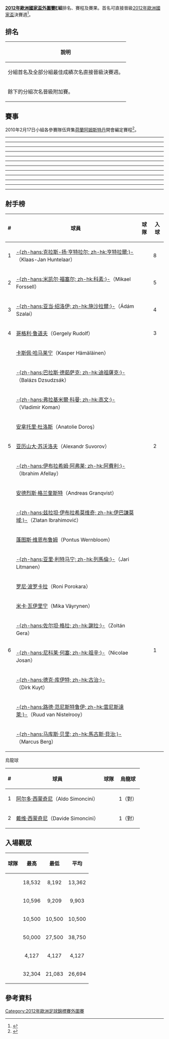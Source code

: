 '''[[2012年歐洲國家盃外圍賽|2012年歐洲國家盃外圍賽]]E組'''排名、賽程及賽果。首名可直接晉級[[2012年歐洲國家盃|2012年歐洲國家盃]]決賽週<ref>{{cite web |title=UEFA Euro 2012 qualifying Group E |url=http://www.uefa.com/uefaeuro2012/standings/round=15171/group=700961/index.html |work=UEFA.com |publisher=Union of European Football Associations |accessdate=5 October 2010 |archive-date=2011-10-22 |archive-url=https://web.archive.org/web/20111022224132/http://www.uefa.com/uefaeuro2012/standings/round=15171/group=700961/index.html |dead-url=no }}</ref>。

== 排名 ==
{| class="wikitable"
|-
!說明
|- bgcolor=#ccffcc
|分組首名及全部分組最佳成績次名直接晉級決賽週。 
|- bgcolor=#ccccff
|餘下的分組次名晉級附加賽。 
|}

{{UEFA Euro 2012 qualifying Group E
|expanded=yes
|fixtures=yes
|tiebreakers=yes}}

== 賽事 ==
2010年2月17日小組各參賽隊伍齊集[[荷蘭|荷蘭]][[阿姆斯特丹|阿姆斯特丹]]開會編定賽程<ref>{{Cite web |url=http://svenskfotboll.se/arkiv/landslag/2010/02/herr-premiar-mot-ungern-final-mot-holland |title=Premiär mot Ungern, final mot Holland |access-date=2014-01-03 |archive-url=https://web.archive.org/web/20111120165228/http://svenskfotboll.se/arkiv/landslag/2010/02/herr-premiar-mot-ungern-final-mot-holland/ |archive-date=2011-11-20 |dead-url=yes }}</ref>。

<div id="摩爾多瓦 v 芬蘭"></div>{{footballbox
|date = 2010年9月3日
|time = 19:30 [[UTC+3|UTC+3]]
|team1 = {{fb-rt|MDA}}
|score = 2 – 0
|report = [http://cn.uefa.com/uefaeuro/season=2012/matches/round=15171/match=2002072/postmatch/report/index.html 報道]{{dead link|date=2018年5月 |bot=InternetArchiveBot |fix-attempted=yes }}
|team2 = {{fb|FIN}}
|goals1 = [[亞歷山德魯·蘇沃羅夫|苏沃洛夫]] {{goal|69}} <br/>{{link-en|Anatolie Doroş|Anatolie Doroş}} {{goal|74}}
|goals2 = 
|stadium = [[基希訥烏|基希訥烏]]，{{link-en|奇布魯球場|Zimbru Stadium}}
|attendance = 10,300
|referee = {{link-en|羅伯特·馬萊克|Robert Schörgenhofer}}（{{nfa|POL}}） }}

<div id="瑞典 v 匈牙利"></div>{{footballbox
|date = 2010年9月3日
|time = 20:00 [[UTC+2|UTC+2]]
|team1 = {{fb-rt|SWE}}
|score = 2 – 0
|report = [http://cn.uefa.com/uefaeuro/season=2012/matches/round=15171/match=2002057/postmatch/report/index.html 報道]{{dead link|date=2018年5月 |bot=InternetArchiveBot |fix-attempted=yes }}
|team2 = {{fb|HUN}}
|goals1 = [[韦布林|维恩布鲁姆]] {{goal|51||73}}
|goals2 = 
|stadium = [[索爾納市|索爾納]]，{{link-en|拉森達球場|Råsunda Stadium}}
|attendance = 32,304
|referee = [[馬田·艾堅遜|馬田·艾堅遜]]（{{nfa|ENG}}） }}

<div id="聖馬力諾 v 荷蘭"></div>{{footballbox
|date = 2010年9月3日
|time = 20:45 [[UTC+2|UTC+2]]
|team1 = {{fb-rt|SMR}}
|score = 0 – 5 
|report = [http://cn.uefa.com/uefaeuro/season=2012/matches/round=15171/match=2002075/postmatch/report/index.html 報道]{{dead link|date=2018年5月 |bot=InternetArchiveBot |fix-attempted=yes }}
|team2 = {{fb|NED}}
|goals1 = 
|goals2 = [[德克·库伊特|古治]] {{goal|16|pen.}} <br/>[[克拉斯-扬·亨特拉尔|亨特拉爾]] {{goal|38||48||66}} <br/>[[路德·范尼斯特鲁伊|雲尼斯達萊]] {{goal|89}}
|stadium = [[塞拉瓦莱|塞拉瓦莱]]，[[羅馬奧林匹克體育場|奧林匹克球場]]
|attendance = 4,127 
|referee = {{link-en|西蒙·李·伊万斯|Simon Lee Evans}}（{{nfa|WAL}}） }}
----
<div id="瑞典 v 聖馬力諾"></div>{{footballbox
|date = 2010年9月7日
|time = 20:00 [[UTC+2|UTC+2]]
|team1 = {{fb-rt|SWE}}
|score = 6 – 0
|report = [http://cn.uefa.com/uefaeuro/season=2012/matches/round=15171/match=2002059/postmatch/report/index.html 報道]{{dead link|date=2018年5月 |bot=InternetArchiveBot |fix-attempted=yes }}
|team2 = {{fb|SMR}}
|goals1 = [[兹拉坦·伊布拉希莫维奇|伊巴謙莫域]] {{goal|7||77}} <br/>[[達維德·西蒙奇尼|D.西蒙奇尼]] {{goal|12|o.g.}} <br/>[[阿爾多·西蒙奇尼|A.西蒙奇尼]] {{goal|26|o.g.}} <br/>[[安德烈斯·格蘭奎斯特|格兰奎斯特]] {{goal|51}} <br/>[[马库斯·贝里|貝治]] {{goal|90+3}}
|goals2 = 
|stadium = [[馬爾默|馬爾默]]，[[瑞典銀行球場|瑞典銀行球場]]
|attendance = 21,083
|referee = [[大衛·麥基翁|大衛·馬克恩]]（{{nfa|IRL}}） }}

<div id="匈牙利 v 摩爾多瓦"></div>{{footballbox
|date = 2010年9月7日
|time = 20:30 [[UTC+2|UTC+2]]
|team1 = {{fb-rt|HUN}}
|score = 2 – 1
|report = [http://cn.uefa.com/uefaeuro/season=2012/matches/round=15171/match=2002068/postmatch/report/index.html 報道]{{dead link|date=2018年5月 |bot=InternetArchiveBot |fix-attempted=yes }}
|team2 = {{fb|MDA}}
|goals1 = [[格爾格利·魯道夫|鲁道夫]] {{goal|50}} <br/>[[弗拉基米爾·科曼|高文]] {{goal|66}}
|goals2 = [[亞歷山德魯·蘇沃羅夫|苏沃洛夫]] {{goal|79}}
|stadium = [[布達佩斯|布達佩斯]]，{{link-en|梅格耶里烏蒂球場|Szusza Ferenc Stadium}}
|attendance = 9,209
|referee = {{link-en|里波爾·科瓦里克|Libor Kovařík}}（{{nfa|CZE}}） }}

<div id="荷蘭 v 芬蘭"></div>{{footballbox
|date = 2010年9月7日
|time = 20:30 [[UTC+2|UTC+2]]
|team1 = {{fb-rt|NED}}
|score = 2 – 1
|report = [http://cn.uefa.com/uefaeuro/season=2012/matches/round=15171/match=2002051/postmatch/report/index.html 報道]{{dead link|date=2018年5月 |bot=InternetArchiveBot |fix-attempted=yes }}
|team2 = {{fb|FIN}}
|goals1 = [[克拉斯-扬·亨特拉尔|亨特拉爾]] {{goal|7||16|pen.}}
|goals2 = [[米凯尔·福塞尔|科素]] {{goal|18}}
|stadium = [[鹿特丹|鹿特丹]]，[[飛燕諾球場|飛燕諾球場]]
|attendance = 25,000
|referee = {{link-en|阿來克謝·尼克拉夫|Alexey Nikolaev}}（{{nfa|RUS}}） }}
----
<div id="匈牙利 v 聖馬力諾"></div>{{footballbox
|date = 2010年10月8日
|time = 19:00 [[UTC+2|UTC+2]]
|team1 = {{fb-rt|HUN}}
|score = 8 – 0
|report = [http://cn.uefa.com/uefaeuro/season=2012/matches/round=15171/match=2002069/postmatch/report/index.html 報道]{{dead link|date=2018年5月 |bot=InternetArchiveBot |fix-attempted=yes }}
|team2 = {{fb|SMR}}
|goals1 = [[格爾格利·魯道夫|鲁道夫]] {{goal|11||25}} <br/>[[亞當·扎萊|施沙拉爾]] {{goal|18||27||48}} <br/>[[弗拉基米爾·科曼|高文]] {{goal|60}} <br/>[[巴拉斯·迪祖薩克|迪祖薩克]] {{goal|89}} <br/>[[格拉·佐尔坦|謝拉]] {{goal|90+4|pen.}}
|goals2 = 
|stadium = [[布達佩斯|布達佩斯]]，[[普斯卡什球場|普斯卡什球場]]
|attendance = 10,596
|referee = {{link-en|海內斯·卡西克|Hannes Kaasik}}（{{nfa|EST}}） }}

<div id="摩爾多瓦 v 荷蘭"></div>{{footballbox
|date = 2010年10月8日
|time = 21:30 [[UTC+3|UTC+3]]
|team1 = {{fb-rt|MDA}}
|score = 0 – 1
|report = [http://cn.uefa.com/uefaeuro/season=2012/matches/round=15171/match=2002070/postmatch/report/index.html 報道]{{dead link|date=2018年5月 |bot=InternetArchiveBot |fix-attempted=yes }}
|team2 = {{fb|NED}}
|goals1 = 
|goals2 = [[克拉斯-扬·亨特拉尔|亨特拉爾]] {{goal|37}}
|stadium = [[基希訥烏|基希訥烏]]，{{link-en|奇布魯球場|Zimbru Stadium}}
|attendance = 10,500
|referee = {{link-en|佛羅里安·梅耶爾|Florian Meyer}}（{{nfa|GER}}） }}
----
<div id="芬蘭 v 匈牙利"></div>{{footballbox
|date = 2010年10月12日
|time = 18:30 [[UTC+3|UTC+3]]
|team1 = {{fb-rt|FIN}}
|score = 1 – 2
|report = [http://cn.uefa.com/uefaeuro/season=2012/matches/round=15171/match=2002062/postmatch/report/index.html 報道]{{dead link|date=2018年5月 |bot=InternetArchiveBot |fix-attempted=yes }}
|team2 = {{fb|HUN}}
|goals1 = [[米凯尔·福塞尔|科素]] {{goal|88}}
|goals2 = [[亞當·扎萊|施沙拉爾]] {{goal|50}} <br/>[[巴拉斯·迪祖薩克|迪祖薩克]] {{goal|90+4}}
|stadium = [[赫爾辛基|赫爾辛基]]，[[赫爾辛基奧林匹克體育場|赫爾辛基奧林匹克體育場]]
|attendance = 18,532
|referee = {{link-en|阿蘭·凱利|Alan Kelly (referee)}}（{{nfa|IRL}}） }}

<div id="荷蘭 v 瑞典"></div>{{footballbox
|date = 2010年10月12日
|time = 20:30 [[UTC+2|UTC+2]]
|team1 = {{fb-rt|NED}}
|score = 4 – 1
|report = [http://cn.uefa.com/uefaeuro/season=2012/matches/round=15171/match=2002050/postmatch/report/index.html 報道]{{dead link|date=2018年5月 |bot=InternetArchiveBot |fix-attempted=yes }}
|team2 = {{fb|SWE}}
|goals1 = [[克拉斯-扬·亨特拉尔|亨特拉爾]] {{goal|4||55}} <br/>[[伊布拉希姆·阿弗莱|阿費利]] {{goal|37||59}}
|goals2 = [[安德烈斯·格蘭奎斯特|格兰奎斯特]] {{goal|69}}
|stadium = [[阿姆斯特丹|阿姆斯特丹]]，[[阿姆斯特丹球場|阿姆斯特丹球場]]
|attendance = 46,000
|referee = [[斯蒂芬·兰诺伊|史蒂芬·拉諾伊]]（{{nfa|FRA}}） }}

<div id="聖馬力諾 v 摩爾多瓦"></div>{{footballbox
|date = 2010年10月12日
|time = 20:30 [[UTC+2|UTC+2]]
|team1 = {{fb-rt|SMR}}
|score = 0 – 2
|report = [http://cn.uefa.com/uefaeuro/season=2012/matches/round=15171/match=2002079/postmatch/report/index.html 報道]{{dead link|date=2018年5月 |bot=InternetArchiveBot |fix-attempted=yes }}
|team2 = {{fb|MDA}}
|goals1 = 
|goals2 = {{link-en|Nicolae Josan|Nicolae Josan}} {{goal|20}} <br/>{{link-en|Anatolie Doroş|Anatolie Doroş}} {{goal|86|pen.}} 
|stadium = [[塞拉瓦莱|塞拉瓦莱]]，[[羅馬奧林匹克體育場|奧林匹克球場]]
|attendance = 714
|referee = {{link-en|馬克·科特尼|Mark Courtney}}（{{nfa|NIR}}） }}
----
<div id="芬蘭 v 聖馬力諾"></div>{{footballbox
|date = 2010年11月17日
|time = 18:30 [[UTC+2|UTC+2]]
|team1 = {{fb-rt|FIN}}
|score = 8 – 0
|report = [http://cn.uefa.com/uefaeuro/season=2012/matches/round=15171/match=2002064/postmatch/report/index.html 報道]{{dead link|date=2018年5月 |bot=InternetArchiveBot |fix-attempted=yes }}
|team2 = {{fb|SMR}}
|goals1 = [[米卡·瓦伊里宁|瓦伊里宁]] {{goal|39}} <br/>[[卡斯佩爾·哈邁萊寧|哈马莱宁]] {{goal|49||67}}  <br/>[[米凯尔·福塞尔|科素]] {{goal|51||59||78}} <br/>[[亚里·利特马宁|列馬倫]] {{goal|71|pen.}} <br/>{{link-en|Roni Porokara|Roni Porokara}} {{goal|73}}
|goals2 = 
|stadium = [[赫爾辛基|赫爾辛基]]，[[赫爾辛基奧林匹克體育場|赫爾辛基奧林匹克體育場]]
|attendance = 8,192
|referee = {{link-en|拉德克·馬克捷克|Radek Matejek}}（{{nfa|CZE}}） }}
----
<div id="匈牙利 v 荷蘭"></div>{{footballbox
|date = 2011年3月25日
|time = 20:30 [[UTC+1|UTC+1]]
|team1 = {{fb-rt|HUN}}
|score = 0 – 4
|report = [http://cn.uefa.com/uefaeuro/season=2012/matches/round=15171/match=2002065/postmatch/report/index.html 報道]{{dead link|date=2018年5月 |bot=InternetArchiveBot |fix-attempted=yes }}
|team2 = {{fb|NED}}
|goals1 = 
|goals2 = [[拉斐尔·范德法特|雲達華治]] {{goal|8}} <br/>[[伊布拉希姆·阿弗莱|阿費利]] {{goal|45}} <br/>[[德克·库伊特|古治]] {{goal|54}} <br/>[[罗宾·范佩西|雲佩斯]] {{goal|62}}
|stadium = [[布達佩斯|布達佩斯]]，[[普斯卡什球場|普斯卡什球場]]
|attendance = 23,817
|referee = [[卡路士·韋拿斯高·卡巴洛|卡洛斯·貝拉斯科·卡巴洛]]（{{nfa|ESP}}） }}
----
<div id="瑞典 v 摩爾多瓦"></div>{{footballbox
|date = 2011年3月29日
|time = 19:00 [[UTC+2|UTC+2]]
|team1 = {{fb-rt|SWE}}
|score = 2 – 1
|report = [http://cn.uefa.com/uefaeuro/season=2012/matches/round=15171/match=2002058/postmatch/report/index.html 報道]{{dead link|date=2018年5月 |bot=InternetArchiveBot |fix-attempted=yes }}
|team2 = {{fb|MDA}}
|goals1 = [[米加爾·路斯迪|鲁斯蒂格]] {{goal|30}} <br/>[[塞巴斯蒂安·拉尔森|施巴斯坦·拿臣]] {{goal|82}}
|goals2 = [[亞歷山德魯·蘇沃羅夫|苏沃洛夫]] {{goal|90+2}}
|stadium = [[索爾納市|索爾納]]，{{link-en|拉森達球場|Råsunda Stadium}}
|attendance = 25,544
|referee = {{link-en|克努特·基徹爾|Knut Kircher}}（{{nfa|GER}}） }}

<div id="荷蘭 v 匈牙利"></div>{{footballbox
|date = 2011年3月29日
|time = 20:30 [[UTC+2|UTC+2]]
|team1 = {{fb-rt|NED}}
|score = 5 – 3
|report = [http://cn.uefa.com/uefaeuro/season=2012/matches/round=15171/match=2002052/postmatch/report/index.html 報道]{{dead link|date=2018年5月 |bot=InternetArchiveBot |fix-attempted=yes }}
|team2 = {{fb|HUN}}
|goals1 = [[罗宾·范佩西|雲佩斯]] {{goal|13}} <br/>[[韦斯利·斯内德|史奈達]] {{goal|61}} <br/>[[路德·范尼斯特鲁伊|雲尼斯達萊]] {{goal|73}} <br/>[[德克·库伊特|古治]] {{goal|78||81}}
|goals2 = [[格爾格利·魯道夫|鲁道夫]] {{goal|46}} <br/>[[格拉·佐尔坦|謝拉]] {{goal|50||75}}
|stadium = [[阿姆斯特丹|阿姆斯特丹]]，[[阿姆斯特丹球場|阿姆斯特丹球場]]
|attendance = 51,700
|referee = [[奧德華·莫恩|思維恩·奧德華·莫恩]]（{{nfa|NOR}}） }}
----
<div id="聖馬力諾 v 芬蘭"></div>{{footballbox
|date = 2011年6月3日
|time = 20:30 [[UTC+2|UTC+2]]
|team1 = {{fb-rt|SMR}}
|score = 0 – 1
|report = [http://cn.uefa.com/uefaeuro/season=2012/matches/round=15171/match=2002077/postmatch/report/index.html 報道]{{dead link|date=2018年5月 |bot=InternetArchiveBot |fix-attempted=yes }}
|team2 = {{fb|FIN}}
|goals1 = 
|goals2 = [[米凯尔·福塞尔|科素]] {{goal|41}}
|stadium = [[塞拉瓦莱|塞拉瓦莱]]，[[羅馬奧林匹克體育場|奧林匹克球場]]
|attendance = 1,218
|referee = {{lang|en|安德雷耶斯·西帕羅}}（{{nfa|LVA}}） }}

<div id="摩爾多瓦 v 瑞典"></div>{{footballbox
|date = 2011年6月3日
|time = 21:30 [[UTC+3|UTC+3]]
|team1 = {{fb-rt|MDA}}
|score = 1 – 4
|report = [http://cn.uefa.com/uefaeuro/season=2012/matches/round=15171/match=2002071/postmatch/report/index.html 報道]{{dead link|date=2018年5月 |bot=InternetArchiveBot |fix-attempted=yes }}
|team2 = {{fb|SWE}}
|goals1 = {{link-en|Igor Bugaiov|Igor Bugaiov}} {{goal|61}}
|goals2 = [[奧拉·杜禾倫|杜禾倫]] {{goal|11}} <br/>[[约翰·埃尔曼德|艾文達]] {{goal|30||58}} <br/>{{link-en|Alexander Gerndt|Alexander Gerndt}} {{goal|88}}
|stadium = [[基希訥烏|基希訥烏]]，{{link-en|奇布魯球場|Zimbru Stadium}}
|attendance = 10,500
|referee = [[安達·馬連拿|安德烈·馬里內爾]]（{{nfa|ENG}}） }}
----
<div id="瑞典 v 芬蘭"></div>{{footballbox
|date = 2011年6月7日
|time = 20:00 [[UTC+2|UTC+2]]
|team1 = {{fb-rt|SWE}}
|score = 5 – 0
|report = [http://cn.uefa.com/uefaeuro/season=2012/matches/round=15171/match=2002056/postmatch/report/index.html 報道]{{dead link|date=2018年5月 |bot=InternetArchiveBot |fix-attempted=yes }}
|team2 = {{fb|FIN}}
|goals1 = [[基姆·谢尔斯特伦|卡斯唐]] {{goal|12}} <br/>[[兹拉坦·伊布拉希莫维奇|伊巴謙莫域]] {{goal|31||35||53}} <br/>{{link-en|Emir Bajrami|Emir Bajrami}} {{goal|84}}
|goals2 = 
|stadium = [[索爾納市|索爾納]]，{{link-en|拉森達球場|Råsunda Stadium}}
|attendance = 32,128
|referee = {{link-en|安東尼·高迪爾|Antony Gautier}}（{{nfa|FRA}}） }}

<div id="聖馬力諾 v 匈牙利"></div>{{footballbox
|date = 2011年6月7日
|time = 20:30 [[UTC+2|UTC+2]]
|team1 = {{fb-rt|SMR}}
|score = 0 – 3
|report = [http://cn.uefa.com/uefaeuro/season=2012/matches/round=15171/match=2002078/postmatch/report/index.html 報道]{{dead link|date=2018年5月 |bot=InternetArchiveBot |fix-attempted=yes }}
|team2 = {{fb|HUN}}
|goals1 = 
|goals2 = {{link-en|Zoltán Lipták|Zoltán Lipták}} {{goal|40}} <br/>{{link-en|Imre Szabics|Imre Szabics}} {{goal|49}} <br/>[[弗拉基米爾·科曼|高文]] {{goal|83}}
|stadium = [[塞拉瓦莱|塞拉瓦莱]]，[[羅馬奧林匹克體育場|奧林匹克球場]]
|attendance = 1,915
|referee = {{link-en|帕夫勒·拉多万諾維奇|Pavle Radovanović}}（{{nfa|MNE}}） }}
----
<div id="芬蘭 v 摩爾多瓦"></div>{{footballbox
|date = 2011年9月2日
|time = 18:30 [[UTC+3|UTC+3]]
|team1 = {{fb-rt|FIN}}
|score = 4 – 1
|report = [http://cn.uefa.com/uefaeuro/season=2012/matches/round=15171/match=2002063/postmatch/report/index.html 報道]{{dead link|date=2018年5月 |bot=InternetArchiveBot |fix-attempted=yes }}
|team2 = {{fb|MDA}}
|goals1 = [[卡斯佩爾·哈邁萊寧|哈馬拉寧]] {{goal|11||43}} <br/>[[米凯尔·福塞尔|科素]] {{goal|52|pen.}} <br/>[[伊戈爾·阿爾馬斯|亞馬斯]] {{goal|71|o.g.}}
|goals2 = 
|stadium = [[赫爾辛基|赫爾辛基]]，[[赫爾辛基奧林匹克體育場|赫爾辛基奧林匹克體育場]]
|attendance = 9,056
|referee = {{link-en|安纳斯塔西奥斯·卡克斯|Anastassios Kakos}}（{{nfa|GRE}}） }}

<div id="匈牙利 v 瑞典"></div>{{footballbox
|date = 2011年9月2日
|time = 19:45 [[UTC+2|UTC+2]]
|team1 = {{fb-rt|HUN}}
|score = 2 – 1
|report = [http://cn.uefa.com/uefaeuro/season=2012/matches/round=15171/match=2002066/postmatch/report/index.html 報道]{{dead link|date=2018年5月 |bot=InternetArchiveBot |fix-attempted=yes }}
|team2 = {{fb|SWE}}
|goals1 = {{link-en|Imre Szabics|Imre Szabics}} {{goal|44}} <br/>[[格爾格利·魯道夫|鲁道夫]] {{goal|90}}
|goals2 = [[克里斯蒂安·威廉松|韋希臣]] {{goal|60}}
|stadium = [[布達佩斯|布達佩斯]]，[[普斯卡什球場|普斯卡什球場]]
|attendance = 23,500
|referee = {{link-en|達米爾·斯克米納|Damir Skomina}}（{{nfa|SVN}}） }}

<div id="荷蘭 v 聖馬力諾"></div>{{footballbox
|date = 2011年9月2日
|time = 20:30 [[UTC+2|UTC+2]]
|team1 = {{fb-rt|NED}}
|score = 11 – 0
|report = [https://web.archive.org/web/20140714231323/http://cn.uefa.com/uefaeuro/season%3D2012/matches/round%3D15171/match%3D2002054/postmatch/report/index.html 報道]
|team2 = {{fb|SMR}}
|goals1 = [[罗宾·范佩西|雲佩斯]] {{goal|7||65||67||79}} <br/>[[韦斯利·斯内德|史奈達]] {{goal|12||87}}<br/>[[约翰·海廷加|希丁加]] {{goal|17}} <br/>[[德克·库伊特|古治]] {{goal|49}} <br/>[[克拉斯-扬·亨特拉尔|亨特拉爾]] {{goal|56||77}} <br/>[[吉奥吉尼奥·维纳尔杜姆|維納爾杜姆]] {{goal|89}}
|goals2 = 
|stadium = [[埃因霍温|埃因霍温]]，[[飛利浦大球場|飛利浦大球場]]
|attendance = 35,000
|referee = {{link-en|利蘭·利尼|Liran Liany}}（{{nfa|ISR}}） }}
----
<div id="芬蘭 v 荷蘭"></div>{{footballbox
|date = 2011年9月6日
|time = 20:00 [[UTC+3|UTC+3]]
|team1 = {{fb-rt|FIN}}
|score = 0 – 2
|report = [http://cn.uefa.com/uefaeuro/season=2012/matches/round=15171/match=2002060/postmatch/report/index.html 報道]{{dead link|date=2018年5月 |bot=InternetArchiveBot |fix-attempted=yes }}
|team2 = {{fb|NED}}
|goals1 = 
|goals2 = [[凯文·斯特鲁特曼|斯特魯特曼]] {{goal|29}} <br/>[[盧克·德容|L.迪莊]] {{goal|90+3}}
|stadium = [[赫爾辛基|赫爾辛基]]，[[赫爾辛基奧林匹克體育場|赫爾辛基奧林匹克體育場]]
|attendance = 21,580
|referee = [[曼努埃尔·格雷费|馬努埃爾·格拉菲]]（{{nfa|GER}}） }}

<div id="摩爾多瓦 v 匈牙利"></div>{{footballbox
|date = 2011年9月6日
|time = 20:45 [[UTC+3|UTC+3]]
|team1 = {{fb-rt|MDA}}
|score = 0 – 2
|report = [http://cn.uefa.com/uefaeuro/season=2012/matches/round=15171/match=2002073/postmatch/report/index.html 報道]{{dead link|date=2018年5月 |bot=InternetArchiveBot |fix-attempted=yes }}
|team2 = {{fb|HUN}}
|goals1 = 
|goals2 = [[維利莫斯·萬薩克|雲查克]] {{goal|7}} <br/>[[格爾格利·魯道夫|鲁道夫]] {{goal|83}}
|stadium = [[基希訥烏|基希訥烏]]，{{link-en|奇布魯球場|Zimbru Stadium}}
|attendance = 10,500
|referee = {{link-en|伊雲·貝貝克|Ivan Bebek}}（{{nfa|CRO}}） }}

<div id="聖馬力諾 v 瑞典"></div>{{footballbox
|date = 2011年9月6日
|time = 20:30 [[UTC+2|UTC+2]]
|team1 = {{fb-rt|SMR}}
|score = 0 – 5
|report = [http://cn.uefa.com/uefaeuro/season=2012/matches/round=15171/match=2002076/postmatch/report/index.html 報道]{{dead link|date=2018年5月 |bot=InternetArchiveBot |fix-attempted=yes }}
|team2 = {{fb|SWE}}
|goals1 = 
|goals2 = [[基姆·谢尔斯特伦|卡斯唐]] {{goal|64}} <br/>[[克里斯蒂安·威廉松|韋希臣]] {{goal|70||90+3}} <br/>[[馬田·奧臣|M.奧爾森]] {{goal|81}} <br/>[[托比亞斯·希森|希臣]] {{goal|89}}
|stadium = [[塞拉瓦莱|塞拉瓦莱]]，[[羅馬奧林匹克體育場|奧林匹克球場]]
|attendance = 2,946
|referee = {{link-en|斯蒂文·馬克利安|Steven McLean}}（{{nfa|SCO}}） }}
----
<div id="芬蘭 v 瑞典"></div>{{footballbox
|date = 2011年10月7日
|time = 19:15 [[UTC+3|UTC+3]]
|team1 = {{fb-rt|FIN}}
|score = 1 – 2
|report = [http://cn.uefa.com/uefaeuro/season=2012/matches/round=15171/match=2002061/postmatch/report/index.html 報道]{{dead link|date=2018年5月 |bot=InternetArchiveBot |fix-attempted=yes }}
|team2 = {{fb|SWE}}
|goals1 = {{link-en|Joona Toivio|Joona Toivio}} {{goal|73}}
|goals2 = [[塞巴斯蒂安·拉尔森|施巴斯坦·拿臣]] {{goal|8}} <br/>[[馬田·奧臣|M.奧爾森]] {{goal|52}}
|stadium = [[赫爾辛基|赫爾辛基]]，[[赫爾辛基奧林匹克體育場|赫爾辛基奧林匹克體育場]]
|attendance = 23,257
|referee = [[麥克·卡頓保|麥克·卡頓保]]（{{nfa|ENG}}） }}

<div id="荷蘭 v 摩爾多瓦"></div>{{footballbox
|date = 2011年10月7日
|time = 20:30 [[UTC+2|UTC+2]]
|team1 = {{fb-rt|NED}}
|score = 1 – 0
|report = [http://cn.uefa.com/uefaeuro/season=2012/matches/round=15171/match=2002053/postmatch/report/index.html 報道]{{dead link|date=2018年5月 |bot=InternetArchiveBot |fix-attempted=yes }}
|team2 = {{fb|MDA}}
|goals1 = [[克拉斯-扬·亨特拉尔|亨特拉爾]] {{goal|40}}
|goals2 = 
|stadium = [[鹿特丹|鹿特丹]]，[[飛燕諾球場|飛燕諾球場]]
|attendance = 47,226
|referee = {{link-en|馬特伊·扎格|Matej Jug}}（{{nfa|SVN}}） }}
----
<div id="匈牙利 v 芬蘭"></div>{{footballbox
|date = 2011年10月11日
|time = 20:00 [[UTC+2|UTC+2]]
|team1 = {{fb-rt|HUN}}
|score = 0 – 0
|report = [http://cn.uefa.com/uefaeuro/season=2012/matches/round=15171/match=2002067/postmatch/report/index.html 報道]{{dead link|date=2018年5月 |bot=InternetArchiveBot |fix-attempted=yes }}
|team2 = {{fb|FIN}}
|goals1 = 
|goals2 = 
|stadium = [[布達佩斯|布達佩斯]]，[[普斯卡什球場|普斯卡什球場]]
|attendance = 25,169
|referee = [[阿尔贝托·乌恩蒂亚诺|阿爾伯托·烏蒂亞諾·馬倫克]]（{{nfa|ESP}}） }}

<div id="摩爾多瓦 v 聖馬力諾"></div>{{footballbox
|date = 2011年10月11日
|time = 21:00 [[UTC+3|UTC+3]]
|team1 = {{fb-rt|MDA}}
|score = 4 – 0
|report = [http://cn.uefa.com/uefaeuro/season=2012/matches/round=15171/match=2002074/postmatch/report/index.html 報道]{{dead link|date=2018年5月 |bot=InternetArchiveBot |fix-attempted=yes }}
|team2 = {{fb|SMR}}
|goals1 = {{link-en|Denis Zmeu|Denis Zmeu}} {{goal|30}} <br/>[[西莫内·巴乔基|巴喬基]] {{goal|61|o.g.}} <br/>[[亞歷山德魯·蘇沃羅夫|蘇沃洛夫]] {{goal|66}} <br/>{{link-en|Gheorghe Andronic|Gheorghe Andronic}} {{goal|87}}
|goals2 = 
|stadium = [[基希訥烏|基希訥烏]]，{{link-en|奇布魯球場|Zimbru Stadium}}
|attendance = 6,534
|referee = {{lang|en|佩圖爾·雷內爾特}}（{{nfa|FRO}}） }}

<div id="瑞典 v 荷蘭"></div>{{footballbox
|date = 2011年10月11日
|time = 20:15 [[UTC+2|UTC+2]]
|team1 = {{fb-rt|SWE}}
|score = 3 – 2
|report = [http://cn.uefa.com/uefaeuro/season=2012/matches/round=15171/match=2002055/postmatch/report/index.html 報道]{{dead link|date=2018年5月 |bot=InternetArchiveBot |fix-attempted=yes }}
|team2 = {{fb|NED}}
|goals1 = [[基姆·谢尔斯特伦|卡斯唐]] {{goal|14}} <br/>[[塞巴斯蒂安·拉尔森|施巴斯坦·拿臣]] {{goal|52|pen.}} <br/>[[奧拉·杜禾倫|杜禾倫]] {{goal|53}}
|goals2 = [[克拉斯-扬·亨特拉尔|亨特拉爾]] {{goal|23}} <br/>[[德克·库伊特|古治]] {{goal|50}}
|stadium = [[索爾納市|索爾納]]，{{link-en|拉森達球場|Råsunda Stadium}}
|attendance = 33,066
|referee = [[喬歷·卡基亞|庫恩伊特·卡吉爾]]（{{nfa|TUR}}） }}

== 射手榜 ==
{| class="wikitable" style="text-align: center;"
|-
! #
! 球員
! 球隊
! 入球
|-
| rowspan="1"|1
| align=left|[[克拉斯-扬·亨特拉尔|-{zh-hans:克拉斯-扬·亨特拉尔; zh-hk:亨特拉爾;}-]]（Klaas-Jan Huntelaar）
| align=left|{{fb|NED}}
| rowspan="1"|8
|-
| rowspan="1"|2
| align=left|[[米凯尔·福塞尔|-{zh-hans:米凯尔·福塞尔; zh-hk:科素;}-]]（Mikael Forssell）
| align=left|{{fb|FIN}}
| rowspan="1"|5
|-
| rowspan="1"|3
| align=left|[[亚当·绍洛伊|-{zh-hans:亚当·绍洛伊; zh-hk:施沙拉爾;}-]]（Ádám Szalai）
| align=left|{{fb|HUN}}
| rowspan="1"|4
|-
| rowspan="1"|4
| align=left|[[哥格利·鲁道夫|哥格利·鲁道夫]]（Gergely Rudolf）
| align=left|{{fb|HUN}}
| rowspan="1"|3
|-
| rowspan="9"|5
| align=left|[[卡斯佩·哈马莱宁|卡斯佩·哈马莱宁]]（Kasper Hämäläinen）
| align=left|{{fb|FIN}}
| rowspan="9"|2
|-
| align=left|[[巴拉斯·迪祖薩克|-{zh-hans:巴拉斯·德茹萨克; zh-hk:迪祖薩克;}-]]（Balázs Dzsudzsák）
| align=left|{{fb|HUN}}
|-
| align=left|[[弗拉基米爾·科曼|-{zh-hans:弗拉基米爾·科曼; zh-hk:高文;}-]]（Vladimir Koman）
| align=left|{{fb|HUN}}
|-
| align=left|[[安拿托里·杜洛斯|安拿托里·杜洛斯]]（Anatolie Doroş）
| align=left|{{fb|MDA}}
|-
| align=left|[[亚历山大·苏沃洛夫_(足球員)|亚历山大·苏沃洛夫]]（Alexandr Suvorov）
| align=left|{{fb|MDA}}
|-
| align=left|[[伊布拉希姆·阿弗莱|-{zh-hans:伊布拉希姆·阿弗莱; zh-hk:阿費利;}-]]（Ibrahim Afellay）
| align=left|{{fb|NED}}
|-
| align=left|[[安德烈斯·格兰奎斯特|安德烈斯·格兰奎斯特]]（Andreas Granqvist）
| align=left|{{fb|SWE}}
|-
| align=left|[[兹拉坦·伊布拉希莫维奇|-{zh-hans:兹拉坦·伊布拉希莫维奇; zh-hk:伊巴謙莫域;}-]]（Zlatan Ibrahimović）
| align=left|{{fb|SWE}}
|-
| align=left|[[蓬图斯·维恩布鲁姆|蓬图斯·维恩布鲁姆]]（Pontus Wernbloom）
| align=left|{{fb|SWE}}
|-
| rowspan="8"|6
| align=left|[[亚里·利特马宁|-{zh-hans:亚里·利特马宁; zh-hk:列馬倫;}-]]（Jari Litmanen）
| align=left|{{fb|FIN}}
| rowspan="8"|1
|-
| align=left|[[罗尼·波罗卡拉|罗尼·波罗卡拉]]（Roni Porokara）
| align=left|{{fb|FIN}}
|-
| align=left|[[米卡·瓦伊里宁|米卡·瓦伊里宁]]（Mika Väyrynen）
| align=left|{{fb|FIN}}
|-
| align=left|[[佐尔坦·格拉|-{zh-hans:佐尔坦·格拉; zh-hk:謝拉;}-]]（Zoltán Gera）
| align=left|{{fb|HUN}}
|-
| align=left|[[尼科莱·何塞|-{zh-hans:尼科莱·何塞; zh-hk:祖辛;}-]]（Nicolae Josan）
| align=left|{{fb|MDA}}
|-
| align=left|[[德克·库伊特|-{zh-hans:德克·库伊特; zh-hk:古治;}-]]（Dirk Kuyt）
| align=left|{{fb|NED}}
|-
| align=left|[[路德·范尼斯特鲁伊|-{zh-hans:路德·范尼斯特鲁伊; zh-hk:雲尼斯達萊;}-]]（Ruud van Nistelrooy）
| align=left|{{fb|NED}}
|-
| align=left|[[马库斯·贝里|-{zh-hans:马库斯·贝里; zh-hk:馬古斯·貝治;}-]]（Marcus Berg）
| align=left|{{fb|SWE}}
|}

;烏龍球
{| class="wikitable" style="text-align: center;"
|-
! #
! 球員
! 球隊
! 烏龍球
|-
| rowspan="1"|1
| align=left|[[阿尔多·西蒙奇尼|阿尔多·西蒙奇尼]]（Aldo Simoncini）
| align=left|{{fb|SMR}}
| rowspan="1"|1（對{{fb|SWE}}）
|-
| rowspan="1"|2
| align=left|[[戴维·西蒙奇尼|戴维·西蒙奇尼]]（Davide Simoncini）
| align=left|{{fb|SMR}}
| rowspan="1"|1（對{{fb|SWE}}）
|}

== 入場觀眾 ==
{| class="wikitable sortable"
|-
! 球隊
! 最高
! 最低
! 平均
|-
| {{fb|Finland}} || align="center" | 18,532 || align="center" | 8,192 || align="center" | 13,362
|-
| {{fb|Hungary}} || align="center" | 10,596 || align="center" | 9,209 || align="center" | 9,903
|-
| {{fb|Moldova}} || align="center" | 10,500 || align="center" | 10,500 || align="center" | 10,500
|-
| {{fb|Netherlands}} || align="center" | 50,000 || align="center" | 27,500 || align="center" | 38,750
|-
| {{fb|San Marino}} || align="center" | 4,127 || align="center" | 4,127 || align="center" | 4,127
|-
| {{fb|Sweden}} || align="center" | 32,304 || align="center" | 21,083 || align="center" | 26,694
|}

== 參考資料 ==
{{reflist}}

{{2012年欧洲足球锦标赛外围赛}}

[[Category:2012年歐洲足球錦標賽外圍賽|Category:2012年歐洲足球錦標賽外圍賽]]